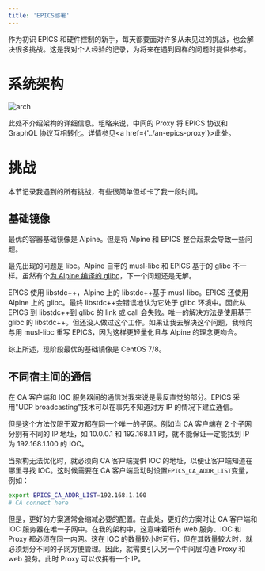 ```yaml
---
title: 'EPICS部署'
---
```


作为初识 EPICS 和硬件控制的新手，每天都要面对许多从未见过的挑战，也会解决很多挑战。这是我对个人经验的记录，为将来在遇到同样的问题时提供参考。

# 系统架构

![arch](/image/epics-arch.png)

此处不介绍架构的详细信息。粗略来说，中间的 Proxy 将 EPICS 协议和 GraphQL 协议互相转化。详情参见<a href={'../an-epics-proxy'}>此处</a>。

# 挑战

本节记录我遇到的所有挑战，有些很简单但却卡了我一段时间。

## 基础镜像

最优的容器基础镜像是 Alpine。但是将 Alpine 和 EPICS 整合起来会导致一些问题。

最先出现的问题是 libc。Alpine 自带的 musl-libc 和 EPICS 基于的 glibc 不一样。虽然有个[为 Alpine 编译的 glibc][alpine-glibc]，下一个问题还是无解。

EPICS 使用 libstdc++，Alpine 上的 libstdc++基于 musl-libc。EPICS 还使用 Alpine 上的 glibc。最终 libstdc++会错误地认为它处于 glibc 环境中。因此从 EPICS 到 libstdc++到 glibc 的 link 或 call 会失败。唯一的解决方法是使用基于 glibc 的 libstdc++。但还没人做过这个工作。如果让我去解决这个问题，我倾向与用 musl-libc 重写 EPICS，因为这样更轻量化且与 Alpine 的理念更吻合。

综上所述，现阶段最优的基础镜像是 CentOS 7/8。

## 不同宿主间的通信

在 CA 客户端和 IOC 服务器间的通信对我来说是最反直觉的部分。EPICS 采用"UDP broadcasting"技术可以在事先不知道对方 IP 的情况下建立通信。

但是这个方法仅限于双方都在同一个唯一的子网。例如当 CA 客户端在 2 个子网分别有不同的 IP 地址，如 10.0.0.1 和 192.168.1.1 时，就不能保证一定能找到 IP 为 192.168.1.100 的 IOC。

当架构无法优化时，就必须向 CA 客户端提供 IOC 的地址，以便让客户端知道在哪里寻找 IOC。这时候需要在 CA 客户端启动时设置`EPICS_CA_ADDR_LIST`变量，例如：

```bash
export EPICS_CA_ADDR_LIST=192.168.1.100
# CA connect here
```

但是，更好的方案通常会缩减必要的配置。在此处，更好的方案时让 CA 客户端和 IOC 服务器在唯一子网中。在我的架构中，这意味着所有 web 服务、IOC 和 Proxy 都必须在同一内网。这在 IOC 的数量较小时可行，但在其数量较大时，就必须划分不同的子网方便管理。因此，就需要引入另一个中间层沟通 Proxy 和 web 服务。此时 Proxy 可以仅拥有一个 IP。

[alpine-glibc]: https://github.com/sgerrand/alpine-pkg-glibc
